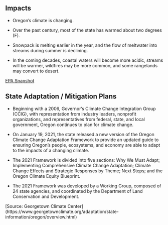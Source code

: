 ## Impacts

- Oregon's climate is changing. 

- Over the past century, most of the state has warmed about two degrees (F). 

- Snowpack is melting earlier in the year, and the flow of meltwater into streams during summer is declining. 

- In the coming decades, coastal waters will become more acidic, streams will be warmer, wildfires may be more common, and some rangelands may convert to desert.
    
[EPA Snapshot](https://19january2017snapshot.epa.gov/sites/production/files/2016-09/documents/climate-change-or.pdf)

## State Adaptation / Mitigation Plans

- Beginning with a 2006, Governor's Climate Change Integration Group (CCIG), with representation from industry leaders, nonprofit organizations, and representatives from federal, state, and local government, Oregon continues to plan for climate change.

- On January 19, 2021, the state released a new version of the Oregon Climate Change Adaptation Framework to provide an updated guide to ensuring Oregon's people, ecosystems, and economy are able to adapt to the impacts of a changing climate. 

- The 2021 Framework is divided into five sections: Why We Must Adapt; Implementing Comprehensive Climate Change Adaptation; Climate Change Effects and Strategic Responses by Theme; Next Steps; and the Oregon Climate Equity Blueprint. 

- The 2021 Framework was developed by a Working Group, composed of 24 state agencies, and coordinated by the Department of Land Conservation and Development.

[Source: Georgetown Climate Center] (https://www.georgetownclimate.org/adaptation/state-information/oregon/overview.html)